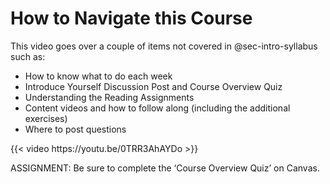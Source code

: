 # How to Navigate this Course 

This video goes over a couple of items not covered in @sec-intro-syllabus such as:

-    How to know what to do each week
-    Introduce Yourself Discussion Post and Course Overview Quiz
-    Understanding the Reading Assignments
-    Content videos and how to follow along (including the additional exercises)
-    Where to post questions

{{< video https://youtu.be/0TRR3AhAYDo >}}

ASSIGNMENT: Be sure to complete the 'Course Overview Quiz' on Canvas.